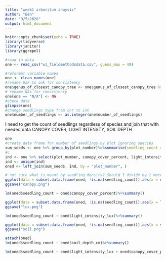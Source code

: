 ```yaml
---
title: "week1 arboritum anaysis"
author: "Ben"
date: "9/5/2020"
output: html_document
---
```


```r
knitr::opts_chunk$set(echo = TRUE)
library(tidyverse)
library(janitor)
library(ggrepel)
```

```r
#read in data 
one <- read_csv("w1_fieldmethodsdata.csv", guess_max = 40)

```

```r
#reformat variable names
one <- clean_names(one)
#rename Oak to oak for consistency 
one$genus_of_closest_canopy_tree <- one$genus_of_closest_canopy_tree %>% recode(Oak = "oak")
# rename NAs for consistency 
one[one == "N/A"] <- NA
#check data 
glimpse(one)
#change seedlings type from chr to int
one$number_of_seedlings <- as.integer(one$number_of_seedlings)

```
I need to get the count of seedlings regardless of species and join that with needed data CANOPY COVER, LIGHT INTENSTY, SOIL DEPTH
```r
one
#create data frame for number of seedlings by plot ignoring species
sum_seeds <- one %>% group_by(plot_number)%>%summarise(seedling_count = sum(number_of_seedlings))
#c
ind <- one %>% select(plot_number, canopy_cover_percent, light_intensity_lux, soil_depth_cm) 
ind <- unique(ind)
oned <- left_join(sum_seeds, ind, by = "plot_number", )
```

```r
# not sure what is meant by seedling density? Should I divide by 1 meter?
ggplot(data = subset.data.frame(oned, !is.na(seedling_count)),aes(x = canopy_cover_percent, y = seedling_count, label = plot_number))+geom_point()+geom_smooth(method = lm)+labs(y = "Seedling Count (# by plot)", x = "% Canopy Cover")+geom_label_repel(box.padding = .5)
ggsave("canopy.png")

lm(oned$seedling_count ~ oned$canopy_cover_percent)%>%summary()
```

```r
ggplot(data = subset.data.frame(oned, !is.na(seedling_count)),aes(x = light_intensity_lux , y = seedling_count,label = plot_number))+geom_point()+geom_smooth(method = "lm")+labs(y = "Seedling Count (# by plot)", x = "Light Intensity (Lux)")+geom_label_repel(box.padding = .5)
ggsave("lux.png")

lm(oned$seedling_count ~ oned$light_intensity_lux)%>%summary()
```

```r
ggplot(data = subset.data.frame(oned, !is.na(seedling_count)),aes(x = soil_depth_cm , y = seedling_count,label = plot_number))+geom_point()+geom_smooth(method = lm)+labs(y = "Seedling Count (# by plot)", x = "Soil Depth (cm)")+geom_label_repel(box.padding = .5)
ggsave("soil.png")

attach(oned)
lm(oned$seedling_count ~ oned$soil_depth_cm)%>%summary()
```

```r
lm(oned$seedling_count ~ oned$light_intensity_lux + oned$canopy_cover_percent)%>% summary()
```


